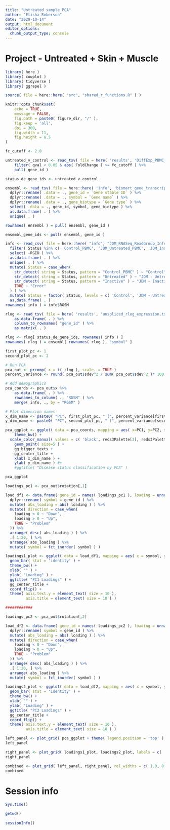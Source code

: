 ```yaml
---
title: "Untreated sample PCA"
author: "Elisha Roberson"
date: "2020-10-14"
output: html_document
editor_options: 
  chunk_output_type: console
---
```


# Project - Untreated + Skin + Muscle

```r
library( here )
library( cowplot )
library( tidyverse )
library( ggrepel )
```

```r
source( file = here::here( "src", "shared_r_functions.R" ) )
```

```r
knitr::opts_chunk$set(
	echo = TRUE,
	message = FALSE,
	fig.path = paste0( figure_dir, "/" ),
	fig.keep = 'all',
	dpi = 300,
	fig.width = 11,
	fig.height = 8.5
)
```

```r
fc_cutoff <- 2.0
```

```r
untreated_v_control <- read_tsv( file = here( 'results', 'DiffExp_PBMC_Untreated_over_Control.tsv' ) ) %>%
	filter( qval < 0.05 & abs( FoldChange ) >= fc_cutoff ) %>%
	pull( gene_id )

status_de_gene_ids <- untreated_v_control
```

```r
ensembl <- read_tsv( file = here::here( 'info', 'biomart_gene_transcript_map.txt.gz' ), col_names = TRUE ) %>%
  dplyr::rename( .data = ., gene_id = `Gene stable ID` ) %>%
  dplyr::rename( .data = ., symbol = `Gene name` ) %>%
  dplyr::rename( .data = ., gene_biotype = `Gene type` ) %>%
  select( .data = ., gene_id, symbol, gene_biotype ) %>%
  as.data.frame( . ) %>%
  unique( . )

rownames( ensembl ) = pull( ensembl, gene_id )

ensembl_gene_ids <- pull( ensembl, gene_id )
```

```r
info <- read_csv( file = here::here( "info", "JDM_RNASeq_ReadGroup_Info.csv" ) ) %>%
  filter( Status %in% c( 'Control_PBMC', 'JDM_Untreated_PBMC', 'JDM_Inactive_PBMC' ) ) %>%
  select( -RGID ) %>%
  as.data.frame( . ) %>%
  unique( . ) %>%
  mutate( Status = case_when(
    str_detect( string = Status, pattern = "Control_PBMC" ) ~ "Control",
    str_detect( string = Status, pattern = "Untreated" ) ~ "JDM - Untreated",
    str_detect( string = Status, pattern = "Inactive" ) ~ "JDM - Inactive",
    TRUE ~ "Error"
  ) ) %>%
  mutate( Status = factor( Status, levels = c( 'Control', 'JDM - Untreated', 'JDM - Inactive' ) ) ) %>%
  as.data.frame( . )
rownames( info ) = info$RGSM
```

```r
rlog <- read_tsv( file = here( 'results', 'unspliced_rlog_expression.tsv.gz' ), col_names = TRUE, col_types = cols( .default = 'd', gene_id = 'c' ) ) %>%
	as.data.frame( . ) %>%
	column_to_rownames( "gene_id" ) %>%
	as.matrix( . )

rlog <- rlog[ status_de_gene_ids, rownames( info ) ]
rownames( rlog ) = ensembl[ rownames( rlog ), "symbol" ]
```

```r
first_plot_pc <- 1
second_plot_pc <- 2

# Run PCA
pca_out <- prcomp( x = t( rlog ), scale. = TRUE )
percent_variance <- round( pca_out$sdev^2 / sum( pca_out$sdev^2 )* 100.0, 2 )

# Add demographics
pca_coords <- pca_out$x %>%
	as.data.frame( . ) %>%
	rownames_to_column( ., "RGSM" ) %>%
	merge( info, ., by = "RGSM" )

# Plot dimension names
x_dim_name <- paste0( "PC", first_plot_pc, " (", percent_variance[first_plot_pc], "%)" )
y_dim_name <- paste0( "PC", second_plot_pc, " (", percent_variance[second_plot_pc], "%)" )

pca_ggplot <- ggplot( data = pca_coords, mapping = aes( x=PC1, y=PC2, shape=Status, colour=Status ) ) +
	theme_bw() +
  scale_color_manual( values = c( 'black', reds3Palette[3], reds3Palette[2] ) ) +
	geom_point( size=5 ) +
	gg_bigger_texts +
	gg_center_title +
	xlab( x_dim_name ) +
	ylab( y_dim_name ) #+
	#ggtitle( "Disease status classification by PCA" )

pca_ggplot
```

```r
loadings_pc1 <- pca_out$rotation[,1]

load_df1 <- data.frame( gene_id = names( loadings_pc1 ), loading = unname( loadings_pc1 ) ) %>%
  dplyr::rename( symbol = gene_id ) %>%
  mutate( abs_loading = abs( loading ) ) %>%
  mutate( direction = case_when(
    loading < 0 ~ "Down",
    loading > 0 ~ "Up",
    TRUE ~ "Problem"
  )) %>%
  arrange( desc( abs_loading ) ) %>%
  .[ 1:20, ] %>%
  arrange( abs_loading ) %>%
  mutate( symbol = fct_inorder( symbol ) )

loadings1_plot <- ggplot( data = load_df1, mapping = aes( x = symbol, y = loading ) ) +
  geom_bar( stat = 'identity' ) +
  theme_bw() +
  xlab( "" ) + 
  ylab( "Loading" ) +
  ggtitle( "PC1 Loadings" ) +
  gg_center_title +
  coord_flip() +
  theme( axis.text.y = element_text( size = 10 ),
         axis.title = element_text( size = 10 ) )

############

loadings_pc2 <- pca_out$rotation[,2]

load_df2 <- data.frame( gene_id = names( loadings_pc2 ), loading = unname( loadings_pc2 ) ) %>%
  dplyr::rename( symbol = gene_id ) %>%
  mutate( abs_loading = abs( loading ) ) %>%
  mutate( direction = case_when(
    loading < 0 ~ "Down",
    loading > 0 ~ "Up",
    TRUE ~ "Problem"
  )) %>%
  arrange( desc( abs_loading ) ) %>%
  .[ 1:20, ] %>%
  arrange( abs_loading ) %>%
  mutate( symbol = fct_inorder( symbol ) )

loadings2_plot <- ggplot( data = load_df2, mapping = aes( x = symbol, y = loading ) ) +
  geom_bar( stat = 'identity' ) +
  theme_bw() +
  xlab( "" ) + 
  ylab( "Loading" ) +
  ggtitle( "PC2 Loadings" ) +
  gg_center_title +
  coord_flip() +
  theme( axis.text.y = element_text( size = 10 ),
         axis.title = element_text( size = 10 ) )
```

```r
left_panel <- plot_grid( pca_ggplot + theme( legend.position = 'top' ), labels = 'a' )
left_panel

right_panel <- plot_grid( loadings1_plot, loadings2_plot, labels = c( 'b', 'c' ), nrow = 2 )
right_panel

combined <- plot_grid( left_panel, right_panel, rel_widths = c( 1.0, 0.6 ) )
combined
```

# Session info
```r
Sys.time()

getwd()
  
sessionInfo()
```
